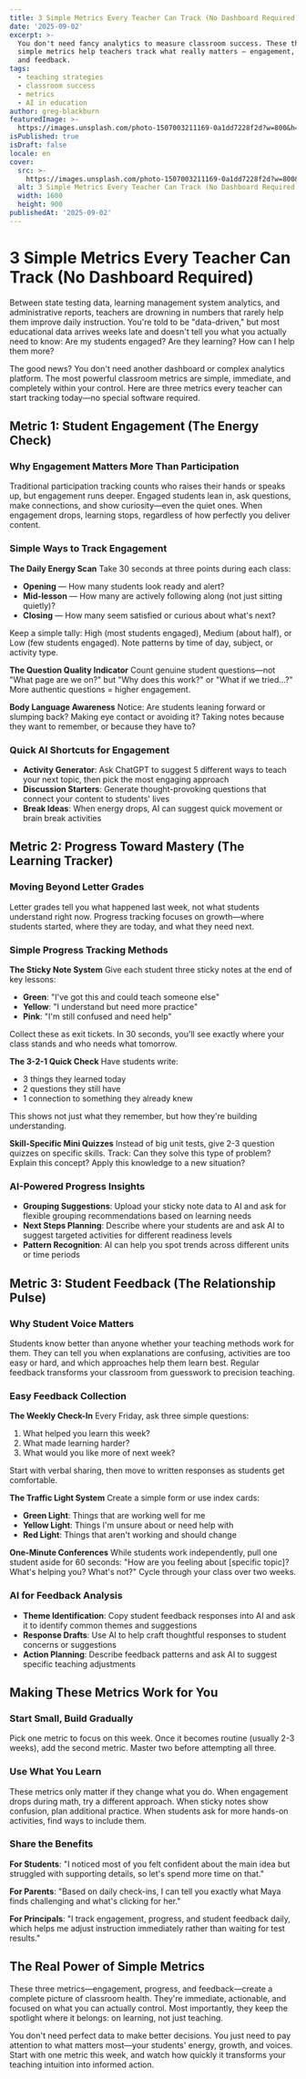 ```yaml
---
title: 3 Simple Metrics Every Teacher Can Track (No Dashboard Required)
date: '2025-09-02'
excerpt: >-
  You don't need fancy analytics to measure classroom success. These three
  simple metrics help teachers track what really matters — engagement, progress,
  and feedback.
tags:
  - teaching strategies
  - classroom success
  - metrics
  - AI in education
author: greg-blackburn
featuredImage: >-
  https://images.unsplash.com/photo-1507003211169-0a1dd7228f2d?w=800&h=400&fit=crop
isPublished: true
isDraft: false
locale: en
cover:
  src: >-
    https://images.unsplash.com/photo-1507003211169-0a1dd7228f2d?w=800&h=400&fit=crop
  alt: 3 Simple Metrics Every Teacher Can Track (No Dashboard Required)
  width: 1600
  height: 900
publishedAt: '2025-09-02'
---
```


# 3 Simple Metrics Every Teacher Can Track (No Dashboard Required)

Between state testing data, learning management system analytics, and administrative reports, teachers are drowning in numbers that rarely help them improve daily instruction. You're told to be "data-driven," but most educational data arrives weeks late and doesn't tell you what you actually need to know: Are my students engaged? Are they learning? How can I help them more?

The good news? You don't need another dashboard or complex analytics platform. The most powerful classroom metrics are simple, immediate, and completely within your control. Here are three metrics every teacher can start tracking today—no special software required.

## Metric 1: Student Engagement (The Energy Check)

### Why Engagement Matters More Than Participation

Traditional participation tracking counts who raises their hands or speaks up, but engagement runs deeper. Engaged students lean in, ask questions, make connections, and show curiosity—even the quiet ones. When engagement drops, learning stops, regardless of how perfectly you deliver content.

### Simple Ways to Track Engagement

**The Daily Energy Scan**
Take 30 seconds at three points during each class:
- **Opening** — How many students look ready and alert?
- **Mid-lesson** — How many are actively following along (not just sitting quietly)?
- **Closing** — How many seem satisfied or curious about what's next?

Keep a simple tally: High (most students engaged), Medium (about half), or Low (few students engaged). Note patterns by time of day, subject, or activity type.

**The Question Quality Indicator**
Count genuine student questions—not "What page are we on?" but "Why does this work?" or "What if we tried...?" More authentic questions = higher engagement.

**Body Language Awareness**
Notice: Are students leaning forward or slumping back? Making eye contact or avoiding it? Taking notes because they want to remember, or because they have to?

### Quick AI Shortcuts for Engagement

- **Activity Generator**: Ask ChatGPT to suggest 5 different ways to teach your next topic, then pick the most engaging approach
- **Discussion Starters**: Generate thought-provoking questions that connect your content to students' lives
- **Break Ideas**: When energy drops, AI can suggest quick movement or brain break activities

## Metric 2: Progress Toward Mastery (The Learning Tracker)

### Moving Beyond Letter Grades

Letter grades tell you what happened last week, not what students understand right now. Progress tracking focuses on growth—where students started, where they are today, and what they need next.

### Simple Progress Tracking Methods

**The Sticky Note System**
Give each student three sticky notes at the end of key lessons:
- **Green**: "I've got this and could teach someone else"
- **Yellow**: "I understand but need more practice"  
- **Pink**: "I'm still confused and need help"

Collect these as exit tickets. In 30 seconds, you'll see exactly where your class stands and who needs what tomorrow.

**The 3-2-1 Quick Check**
Have students write:
- 3 things they learned today
- 2 questions they still have
- 1 connection to something they already knew

This shows not just what they remember, but how they're building understanding.

**Skill-Specific Mini Quizzes**
Instead of big unit tests, give 2-3 question quizzes on specific skills. Track: Can they solve this type of problem? Explain this concept? Apply this knowledge to a new situation?

### AI-Powered Progress Insights

- **Grouping Suggestions**: Upload your sticky note data to AI and ask for flexible grouping recommendations based on learning needs
- **Next Steps Planning**: Describe where your students are and ask AI to suggest targeted activities for different readiness levels
- **Pattern Recognition**: AI can help you spot trends across different units or time periods

## Metric 3: Student Feedback (The Relationship Pulse)

### Why Student Voice Matters

Students know better than anyone whether your teaching methods work for them. They can tell you when explanations are confusing, activities are too easy or hard, and which approaches help them learn best. Regular feedback transforms your classroom from guesswork to precision teaching.

### Easy Feedback Collection

**The Weekly Check-In**
Every Friday, ask three simple questions:
1. What helped you learn this week?
2. What made learning harder?
3. What would you like more of next week?

Start with verbal sharing, then move to written responses as students get comfortable.

**The Traffic Light System**
Create a simple form or use index cards:
- **Green Light**: Things that are working well for me
- **Yellow Light**: Things I'm unsure about or need help with
- **Red Light**: Things that aren't working and should change

**One-Minute Conferences**
While students work independently, pull one student aside for 60 seconds: "How are you feeling about [specific topic]? What's helping you? What's not?" Cycle through your class over two weeks.

### AI for Feedback Analysis

- **Theme Identification**: Copy student feedback responses into AI and ask it to identify common themes and suggestions
- **Response Drafts**: Use AI to help craft thoughtful responses to student concerns or suggestions  
- **Action Planning**: Describe feedback patterns and ask AI to suggest specific teaching adjustments

## Making These Metrics Work for You

### Start Small, Build Gradually

Pick one metric to focus on this week. Once it becomes routine (usually 2-3 weeks), add the second metric. Master two before attempting all three.

### Use What You Learn

These metrics only matter if they change what you do. When engagement drops during math, try a different approach. When sticky notes show confusion, plan additional practice. When students ask for more hands-on activities, find ways to include them.

### Share the Benefits

**For Students**: "I noticed most of you felt confident about the main idea but struggled with supporting details, so let's spend more time on that."

**For Parents**: "Based on daily check-ins, I can tell you exactly what Maya finds challenging and what's clicking for her."

**For Principals**: "I track engagement, progress, and student feedback daily, which helps me adjust instruction immediately rather than waiting for test results."

## The Real Power of Simple Metrics

These three metrics—engagement, progress, and feedback—create a complete picture of classroom health. They're immediate, actionable, and focused on what you can actually control. Most importantly, they keep the spotlight where it belongs: on learning, not just teaching.

You don't need perfect data to make better decisions. You just need to pay attention to what matters most—your students' energy, growth, and voices. Start with one metric this week, and watch how quickly it transforms your teaching intuition into informed action.
